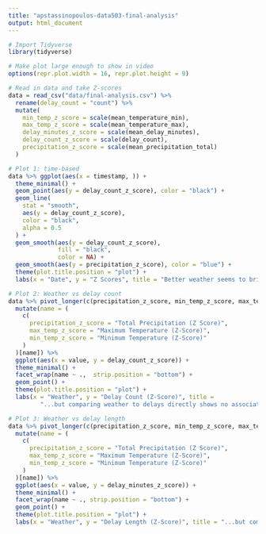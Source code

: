 ```yaml
---
title: "apstassinopoulos-data503-final-analysis"
output: html_document
---
```


```r
# Import Tidyverse
library(tidyverse)

# Make plot large enough to show in video
options(repr.plot.width = 16, repr.plot.height = 9)

# Read in data and take Z-scores
data = read_csv("data/final-analysis.csv") %>%
  rename(delay_count = "count") %>%
  mutate(
    min_temp_z_score = scale(mean_temperature_min),
    max_temp_z_score = scale(mean_temperature_max),
    delay_minutes_z_score = scale(mean_delay_minutes),
    delay_count_z_score = scale(delay_count),
    precipitation_z_score = scale(mean_precipitation_total)
  )

# Plot 1: time-based
data %>% ggplot(aes(x = timestamp, )) +
  theme_minimal() +
  geom_point(aes(y = delay_count_z_score), color = "black") +
  geom_line(
    stat = "smooth",
    aes(y = delay_count_z_score),
    color = "black",
    alpha = 0.5
  ) +
  geom_smooth(aes(y = delay_count_z_score),
              fill = "black",
              color = NA) +
  geom_smooth(aes(y = precipitation_z_score), color = "blue") +
  theme(plot.title.position = "plot") +
  labs(x = "Date", y = "Z Scores", title = "Better weather seems to bring lower delays when shown over time...")

# Plot 2: Weather vs delay count
data %>% pivot_longer(c(precipitation_z_score, min_temp_z_score, max_temp_z_score)) %>%
  mutate(name = (
    c(
      precipitation_z_score = "Total Precipitation (Z Score)",
      max_temp_z_score = "Maximum Temperature (Z-Score)",
      min_temp_z_score = "Minimum Temperature (Z-Score)"
    )
  )[name]) %>%
  ggplot(aes(x = value, y = delay_count_z_score)) +
  theme_minimal() +
  facet_wrap(name ~ .,  strip.position = "bottom") +
  geom_point() +
  theme(plot.title.position = "plot") +
  labs(x = "Weather", y = "Delay Count (Z-Score)", title =
         "...but comparing weather to delays directly shows no association.")

# Plot 3: Weather vs delay length
data %>% pivot_longer(c(precipitation_z_score, min_temp_z_score, max_temp_z_score)) %>%
  mutate(name = (
    c(
      precipitation_z_score = "Total Precipitation (Z Score)",
      max_temp_z_score = "Maximum Temperature (Z-Score)",
      min_temp_z_score = "Minimum Temperature (Z-Score)"
    )
  )[name]) %>%
  ggplot(aes(x = value, y = delay_minutes_z_score)) +
  theme_minimal() +
  facet_wrap(name ~ ., strip.position = "bottom") +
  geom_point() +
  theme(plot.title.position = "plot") +
  labs(x = "Weather", y = "Delay Length (Z-Score)", title = "...but comparing weather to delays directly shows no association.")
```
